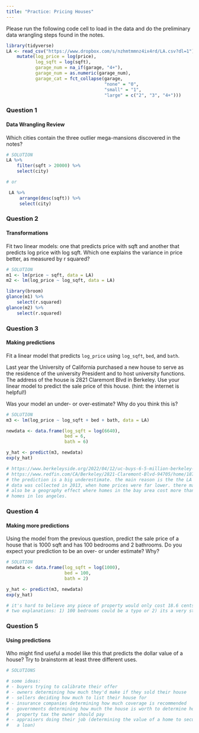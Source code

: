 ```yaml
---
title: "Practice: Pricing Houses"
---
```


Please run the following code cell to load in the data and do the preliminary data wrangling steps found in the notes.

```r
library(tidyverse)
LA <- read_csv("https://www.dropbox.com/s/nzhmtmmnz4ix4rd/LA.csv?dl=1") %>%
    mutate(log_price = log(price),
           log_sqft = log(sqft),
           garage_num = na_if(garage, "4+"),
           garage_num = as.numeric(garage_num),
           garage_cat = fct_collapse(garage,
                                     "none" = "0",
                                     "small" = "1",
                                     "large" = c("2", "3", "4+")))
```

### Question 1

#### Data Wrangling Review

Which cities contain the three outlier mega-mansions discovered in the notes?

```r
# SOLUTION
LA %>%
    filter(sqft > 20000) %>%
    select(city)

# or 

 LA %>%
     arrange(desc(sqft)) %>%
     select(city)
```


### Question 2

#### Transformations

Fit two linear models: one that predicts price with sqft and another that predicts log price with log sqft. Which one explains the variance in price better, as measured by r squared?

```r
# SOLUTION
m1 <- lm(price ~ sqft, data = LA)
m2 <- lm(log_price ~ log_sqft, data = LA)

library(broom)
glance(m1) %>%
    select(r.squared)
glance(m2) %>%
    select(r.squared)
```

### Question 3

#### Making predictions

Fit a linear model that predicts `log_price` using `log_sqft`, `bed`, and `bath`.

Last year the University of California purchased a new house to serve as the residence of the university President and to host university functions. The address of the house is 2821 Claremont Blvd in Berkeley. Use your linear model to predict the sale price of this house. (hint: the internet is helpful!)

Was your model an under- or over-estimate? Why do you think this is?

```r
# SOLUTION
m3 <- lm(log_price ~ log_sqft + bed + bath, data = LA)

newdata <- data.frame(log_sqft = log(6640),
                      bed = 6,
                      bath = 6)

y_hat <- predict(m3, newdata)
exp(y_hat)

# https://www.berkeleyside.org/2022/04/12/uc-buys-6-5-million-berkeley-mansion-president
# https://www.redfin.com/CA/Berkeley/2821-Claremont-Blvd-94705/home/1871142
# the prediction is a big underestimate. the main reason is the the LA 
# data was collected in 2013, when home prices were far lower. there may
# also be a geography effect where homes in the bay area cost more than homes
# homes in los angeles.
```


### Question 4

#### Making more predictions

Using the model from the previous question, predict the sale price of a house that is 1000 sqft and has 100 bedrooms and 2 bathrooms. Do you expect your prediction to be an over- or under estimate? Why?

```r
# SOLUTION
newdata <- data.frame(log_sqft = log(1000),
                      bed = 100,
                      bath = 2)

y_hat <- predict(m3, newdata)
exp(y_hat)

# it's hard to believe any piece of property would only cost 18.6 cents.
# two explanations: 1) 100 bedrooms could be a typo or 2) its a very strange building to be divided up so narrowly. even if it makes a poor house, it is likely still worth more than 18 cents.
```



### Question 5

#### Using predictions

Who might find useful a model like this that predicts the dollar value of a house? Try to brainstorm at least three different uses.

```r
# SOLUTIONS

# some ideas:
# - buyers trying to calibrate their offer
# - owners determining how much they'd make if they sold their house
# - sellers deciding how much to list their house for
# - insurance companies determining how much coverage is recommended
# - governments determining how much the house is worth to determine how 
#   property tax the owner should pay
# - appraisers doing their job (determining the value of a home to secure
#   a loan)
```

